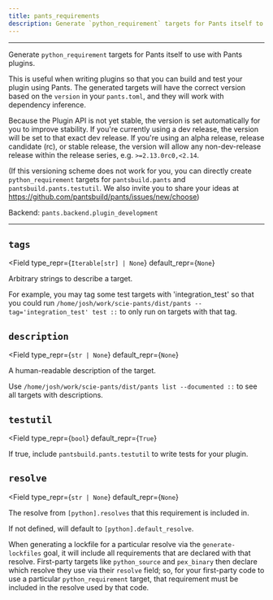 ```yaml
---
title: pants_requirements
description: Generate `python_requirement` targets for Pants itself to use with Pants plugins.
---
```



---

Generate `python_requirement` targets for Pants itself to use with Pants plugins.

This is useful when writing plugins so that you can build and test your plugin using Pants. The generated targets will have the correct version based on the `version` in your `pants.toml`, and they will work with dependency inference.

Because the Plugin API is not yet stable, the version is set automatically for you to improve stability. If you&#x27;re currently using a dev release, the version will be set to that exact dev release. If you&#x27;re using an alpha release, release candidate (rc), or stable release, the version will allow any non-dev-release release within the release series, e.g. `>=2.13.0rc0,<2.14`.

(If this versioning scheme does not work for you, you can directly create `python_requirement` targets for `pantsbuild.pants` and `pantsbuild.pants.testutil`. We also invite you to share your ideas at https://github.com/pantsbuild/pants/issues/new/choose)

Backend: <span className="color--primary">`pants.backend.plugin_development`</span>

---

<span className={styles.options}>

## `tags`

<Field
    type_repr={`Iterable[str] | None`}
    default_repr={`None`}
>

Arbitrary strings to describe a target.

For example, you may tag some test targets with &#x27;integration_test&#x27; so that you could run `/home/josh/work/scie-pants/dist/pants --tag='integration_test' test ::` to only run on targets with that tag.

</Field>

## `description`

<Field
    type_repr={`str | None`}
    default_repr={`None`}
>

A human-readable description of the target.

Use `/home/josh/work/scie-pants/dist/pants list --documented ::` to see all targets with descriptions.

</Field>

## `testutil`

<Field
    type_repr={`bool`}
    default_repr={`True`}
>

If true, include `pantsbuild.pants.testutil` to write tests for your plugin.

</Field>

## `resolve`

<Field
    type_repr={`str | None`}
    default_repr={`None`}
>

The resolve from `[python].resolves` that this requirement is included in.

If not defined, will default to `[python].default_resolve`.

When generating a lockfile for a particular resolve via the `generate-lockfiles` goal, it will include all requirements that are declared with that resolve. First-party targets like `python_source` and `pex_binary` then declare which resolve they use via their `resolve` field; so, for your first-party code to use a particular `python_requirement` target, that requirement must be included in the resolve used by that code.

</Field>

</span>
